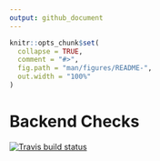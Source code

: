 ```yaml
---
output: github_document
---
```


<!-- README.md is generated from README.Rmd. Please edit that file -->

```r
knitr::opts_chunk$set(
  collapse = TRUE,
  comment = "#>",
  fig.path = "man/figures/README-",
  out.width = "100%"
)
```

# Backend Checks

<!-- badges: start -->
[![Travis build status](https://travis-ci.com/muschellij2/nccheck.svg?branch=master)](https://travis-ci.com/muschellij2/nccheck)
<!-- badges: end -->

